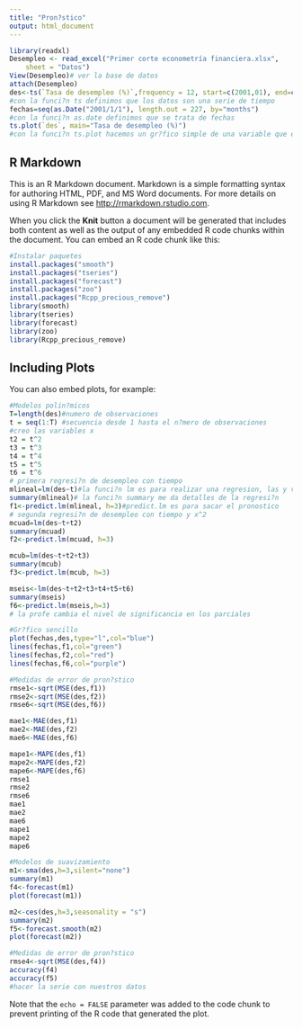---
title: "Pron?stico"
output: html_document
---

```{r}
library(readxl)
Desempleo <- read_excel("Primer corte econometría financiera.xlsx", 
    sheet = "Datos")
View(Desempleo)# ver la base de datos
attach(Desempleo)
des<-ts(`Tasa de desempleo (%)`,frequency = 12, start=c(2001,01), end=c(2019,11))
#con la funci?n ts definimos que los datos son una serie de tiempo
fechas=seq(as.Date("2001/1/1"), length.out = 227, by="months")
#con la funci?n as.date definimos que se trata de fechas
ts.plot(`des`, main="Tasa de desempleo (%)")
#con la funci?n ts.plot hacemos un gr?fico simple de una variable que es una serie de tiempo
```

## R Markdown

This is an R Markdown document. Markdown is a simple formatting syntax for authoring HTML, PDF, and MS Word documents. For more details on using R Markdown see <http://rmarkdown.rstudio.com>.

When you click the **Knit** button a document will be generated that includes both content as well as the output of any embedded R code chunks within the document. You can embed an R code chunk like this:

```{r}
#Instalar paquetes
install.packages("smooth")
install.packages("tseries")
install.packages("forecast")
install.packages("zoo")
install.packages("Rcpp_precious_remove")
library(smooth)
library(tseries)
library(forecast)
library(zoo)
library(Rcpp_precious_remove)
```

## Including Plots

You can also embed plots, for example:

```{r}
#Modelos polin?micos
T=length(des)#numero de observaciones 
t = seq(1:T) #secuencia desde 1 hasta el n?mero de observaciones
#creo las variables x
t2 = t^2 
t3 = t^3
t4 = t^4
t5 = t^5
t6 = t^6
# primera regresi?n de desempleo con tiempo
mlineal=lm(des~t)#la funci?n lm es para realizar una regresion, las y van separadas de las x con ~
summary(mlineal)# la funci?n summary me da detalles de la regresi?n
f1<-predict.lm(mlineal, h=3)#predict.lm es para sacar el pronostico 
# segunda regresi?n de desempleo con tiempo y x^2
mcuad=lm(des~t+t2)
summary(mcuad)
f2<-predict.lm(mcuad, h=3)

mcub=lm(des~t+t2+t3)
summary(mcub)
f3<-predict.lm(mcub, h=3)

mseis<-lm(des~t+t2+t3+t4+t5+t6)
summary(mseis)
f6<-predict.lm(mseis,h=3)
# la profe cambia el nivel de significancia en los parciales
```

```{r}
#Gr?fico sencillo
plot(fechas,des,type="l",col="blue")
lines(fechas,f1,col="green")
lines(fechas,f2,col="red")
lines(fechas,f6,col="purple")

```

```{r}
#Medidas de error de pron?stico
rmse1<-sqrt(MSE(des,f1))
rmse2<-sqrt(MSE(des,f2))
rmse6<-sqrt(MSE(des,f6))

mae1<-MAE(des,f1)
mae2<-MAE(des,f2)
mae6<-MAE(des,f6)

mape1<-MAPE(des,f1)
mape2<-MAPE(des,f2)
mape6<-MAPE(des,f6)
rmse1
rmse2
rmse6
mae1
mae2
mae6
mape1
mape2
mape6
```

```{r}
#Modelos de suavizamiento
m1<-sma(des,h=3,silent="none")
summary(m1)
f4<-forecast(m1)
plot(forecast(m1))

m2<-ces(des,h=3,seasonality = "s")
summary(m2)
f5<-forecast.smooth(m2)
plot(forecast(m2))

#Medidas de error de pron?stico
rmse4<-sqrt(MSE(des,f4))
accuracy(f4)
accuracy(f5)
#hacer la serie con nuestros datos
```

Note that the `echo = FALSE` parameter was added to the code chunk to prevent printing of the R code that generated the plot.

